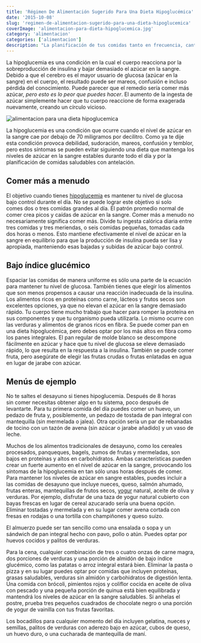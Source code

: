 ```yaml
---
title: 'Régimen De Alimentación Sugerido Para Una Dieta Hipoglucémica'
date: '2015-10-08'
slug: 'regimen-de-alimentacion-sugerido-para-una-dieta-hipoglucemica'
coverImage: 'alimentacion-para-dieta-hipoglucemica.jpg'
category: 'alimentacion'
categories: ['alimentacion']
description: "La planificación de tus comidas tanto en frecuencia, cantidad y calidad es muy importante para controlar las bajas de azúcar en la sangre. Régimen De Alimentación Sugerido Para Una Dieta Hipoglucémica"
---
```


La hipoglucemia es una condición en la cual el cuerpo reacciona por la sobreproducción de insulina y bajar demasiado el azúcar en la sangre. Debido a que el cerebro es el mayor usuario de glucosa (azúcar en la sangre) en el cuerpo, el resultado puede ser mareos, confusión e incluso pérdida del conocimiento. Puede parecer que el remedio sería comer más azúcar, _pero esto es lo peor que puedes hacer_. El aumento de la ingesta de azúcar simplemente hacer que tu cuerpo reaccione de forma exagerada nuevamente, creando un círculo vicioso.

![alimentacion para una dieta hipoglucemica](/images/alimentacion-para-dieta-hipoglucemica.jpg)

La hipoglucemia es una condición que ocurre cuando el nivel de azúcar en la sangre cae por debajo de 70 miligramos por decilitro. Como ya te dije esta condición provoca debilidad, sudoración, mareos, confusión y temblor, pero estos síntomas se pueden evitar siguiendo una dieta que mantenga los niveles de azúcar en la sangre estables durante todo el día y por la planificación de comidas saludables con antelación.

## Comer más a menudo

El objetivo cuando tienes [hipoglucemia](/la-hipoglucemia-nivel-bajo-de-azucar-en-sangre/) es mantener tu nivel de glucosa bajo control durante el día. No se puede lograr este objetivo si solo comes dos o tres comidas grandes al día. El patrón promedio normal de comer crea picos y caídas de azúcar en la sangre. Comer más a menudo no necesariamente significa comer más. Divide tu ingesta calórica diaria entre tres comidas y tres meriendas, o seis comidas pequeñas, tomadas cada dos horas o menos. Esto mantiene efectivamente el nivel de azúcar en la sangre en equilibrio para que la producción de insulina pueda ser lisa y apropiada, manteniendo esas bajadas y subidas de azúcar bajo control.

## Bajo índice glucémico

Espaciar las comidas de manera uniforme es sólo una parte de la ecuación para mantener tu nivel de glucosa. También tienes que elegir los alimentos que son menos propensos a causar una reacción inadecuada de la insulina. Los alimentos ricos en proteínas como carne, lácteos y frutos secos son excelentes opciones, ya que no elevan el azúcar en la sangre demasiado rápido. Tu cuerpo tiene mucho trabajo que hacer para romper la proteína en sus componentes y que tu organismo pueda utilizarla. Lo mismo ocurre con las verduras y alimentos de granos ricos en fibra. Se puede comer pan en una dieta hipoglucémica, pero debes optar por los más altos en fibra como los panes integrales. El pan regular de molde blanco se descompone fácilmente en azúcar y hace que tu nivel de glucosa se eleve demasiado rápido, lo que resulta en la respuesta a la insulina. También se puede comer fruta, pero asegúrate de elegir las frutas crudas o frutas enlatadas en agua en lugar de jarabe con azúcar.

## Menús de ejemplo

No te saltes el desayuno si tienes hipoglucemia. Después de 8 horas sin comer necesitas obtener algo en tu sistema, poco después de levantarte. Para tu primera comida del día puedes comer un huevo, un pedazo de fruta y, posiblemente, un pedazo de tostada de pan integral con mantequilla (sin mermelada o jalea). Otra opción sería un par de rebanadas de tocino con un tazón de avena (sin azúcar o jarabe añadido) y un vaso de leche.

Muchos de los alimentos tradicionales de desayuno, como los cereales procesados, panqueques, bagels, zumos de frutas y mermeladas, son bajos en proteínas y altos en carbohidratos. Ambas características pueden crear un fuerte aumento en el nivel de azúcar en la sangre, provocando los síntomas de la hipoglucemia en tan sólo unas horas después de comer. Para mantener los niveles de azúcar en sangre estables, puedes incluir a las comidas de desayuno que incluye nueces, queso, salmón ahumado, frutas enteras, mantequillas de frutos secos, [yogur](/yogur-griego-en-la-dieta-diabetica/) natural, aceite de oliva y verduras. Por ejemplo, disfrutar de una taza de yogur natural cubierto con bayas frescas en lugar de cereal azucarado sería una buena opción. Eliminar tostadas y mermelada y en su lugar comer avena cortada con fresas en rodajas o una tortilla con champiñones y queso suizo.

El almuerzo puede ser tan sencillo como una ensalada o sopa y un sándwich de pan integral hecho con pavo, pollo o atún. Puedes optar por huevos cocidos y palitos de verduras.

Para la cena, cualquier combinación de tres o cuatro onzas de carne magra, dos porciones de verduras y una porción de almidón de bajo índice glucémico, como las patatas o arroz integral estará bien. Eliminar la pasta o pizza y en su lugar puedes optar por comidas que incluyen proteínas, grasas saludables, verduras sin almidón y carbohidratos de digestión lenta. Una comida con brócoli, pimientos rojos y coliflor cocida en aceite de oliva con pescado y una pequeña porción de quinua está bien equilibrada y mantendrá los niveles de azúcar en la sangre saludables. Si anhelas el postre, prueba tres pequeños cuadrados de chocolate negro o una porción de yogur de vainilla con tus frutas favoritas.

Los bocadillos para cualquier momento del día incluyen gelatina, nueces y semillas, palitos de verduras con aderezo bajo en azúcar, cubos de queso, un huevo duro, o una cucharada de mantequilla de maní.
